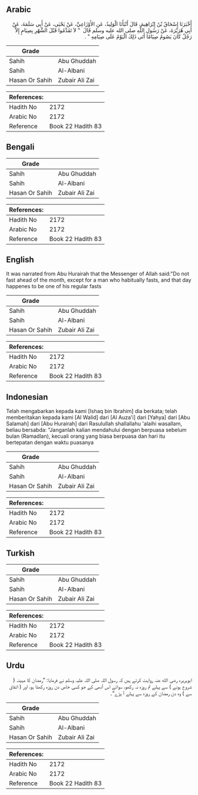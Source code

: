 ## Arabic


<div dir="rtl" lang="ar" style={{fontSize:'larger',backgroundColor:'#f8f9fa',padding:20}}>
أَخْبَرَنَا إِسْحَاقُ بْنُ إِبْرَاهِيمَ، قَالَ أَنْبَأَنَا الْوَلِيدُ، عَنِ الأَوْزَاعِيِّ، عَنْ يَحْيَى، عَنْ أَبِي سَلَمَةَ، عَنْ أَبِي هُرَيْرَةَ، عَنْ رَسُولِ اللَّهِ صلى الله عليه وسلم قَالَ ‏ "‏ لاَ تَقَدَّمُوا قَبْلَ الشَّهْرِ بِصِيَامٍ إِلاَّ رَجُلٌ كَانَ يَصُومُ صِيَامًا أَتَى ذَلِكَ الْيَوْمُ عَلَى صِيَامِهِ ‏"‏ ‏.‏
</div>
<div style={{backgroundColor:'#f8f9fa',padding:20, marginBottom: 10}}><table> <thead> <tr> <th>Grade</th> <th></th> </tr> </thead> <tbody> <tr><td>Sahih</td><td>Abu Ghuddah</td></tr><tr><td>Sahih</td><td>Al-Albani</td></tr><tr><td>Hasan Or Sahih</td><td>Zubair Ali Zai</td></tr></tbody></table><table> <thead> <tr> <th>References:</th> <th></th> </tr> </thead> <tbody><tr><td>Hadith No</td><td>2172</td></tr><tr><td>Arabic No</td><td>2172</td></tr><tr><td>Reference</td><td>Book 22 Hadith 83</td></tr></tbody></table></div>

## Bengali


<div dir="ltr" lang="bn" style={{fontSize:'larger',backgroundColor:'#f8f9fa',padding:20}}>

</div>
<div style={{backgroundColor:'#f8f9fa',padding:20, marginBottom: 10}}><table> <thead> <tr> <th>Grade</th> <th></th> </tr> </thead> <tbody> <tr><td>Sahih</td><td>Abu Ghuddah</td></tr><tr><td>Sahih</td><td>Al-Albani</td></tr><tr><td>Hasan Or Sahih</td><td>Zubair Ali Zai</td></tr></tbody></table><table> <thead> <tr> <th>References:</th> <th></th> </tr> </thead> <tbody><tr><td>Hadith No</td><td>2172</td></tr><tr><td>Arabic No</td><td>2172</td></tr><tr><td>Reference</td><td>Book 22 Hadith 83</td></tr></tbody></table></div>

## English


<div dir="ltr" lang="en" style={{fontSize:'larger',backgroundColor:'#f8f9fa',padding:20}}>
It was narrated from Abu Hurairah that the Messenger of Allah said:"Do not fast ahead of the month, except for a man who habitually fasts, and that day happenes to be one of his regular fasts
</div>
<div style={{backgroundColor:'#f8f9fa',padding:20, marginBottom: 10}}><table> <thead> <tr> <th>Grade</th> <th></th> </tr> </thead> <tbody> <tr><td>Sahih</td><td>Abu Ghuddah</td></tr><tr><td>Sahih</td><td>Al-Albani</td></tr><tr><td>Hasan Or Sahih</td><td>Zubair Ali Zai</td></tr></tbody></table><table> <thead> <tr> <th>References:</th> <th></th> </tr> </thead> <tbody><tr><td>Hadith No</td><td>2172</td></tr><tr><td>Arabic No</td><td>2172</td></tr><tr><td>Reference</td><td>Book 22 Hadith 83</td></tr></tbody></table></div>

## Indonesian


<div dir="ltr" lang="id" style={{fontSize:'larger',backgroundColor:'#f8f9fa',padding:20}}>
Telah mengabarkan kepada kami [Ishaq bin Ibrahim] dia berkata; telah memberitakan kepada kami [Al Walid] dari [Al Auza'i] dari [Yahya] dari [Abu Salamah] dari [Abu Hurairah] dari Rasulullah shallallahu 'alaihi wasallam, beliau bersabda: "Janganlah kalian mendahului dengan berpuasa sebelum bulan (Ramadlan), kecuali orang yang biasa berpuasa dan hari itu bertepatan dengan waktu puasanya
</div>
<div style={{backgroundColor:'#f8f9fa',padding:20, marginBottom: 10}}><table> <thead> <tr> <th>Grade</th> <th></th> </tr> </thead> <tbody> <tr><td>Sahih</td><td>Abu Ghuddah</td></tr><tr><td>Sahih</td><td>Al-Albani</td></tr><tr><td>Hasan Or Sahih</td><td>Zubair Ali Zai</td></tr></tbody></table><table> <thead> <tr> <th>References:</th> <th></th> </tr> </thead> <tbody><tr><td>Hadith No</td><td>2172</td></tr><tr><td>Arabic No</td><td>2172</td></tr><tr><td>Reference</td><td>Book 22 Hadith 83</td></tr></tbody></table></div>

## Turkish


<div dir="ltr" lang="tr" style={{fontSize:'larger',backgroundColor:'#f8f9fa',padding:20}}>

</div>
<div style={{backgroundColor:'#f8f9fa',padding:20, marginBottom: 10}}><table> <thead> <tr> <th>Grade</th> <th></th> </tr> </thead> <tbody> <tr><td>Sahih</td><td>Abu Ghuddah</td></tr><tr><td>Sahih</td><td>Al-Albani</td></tr><tr><td>Hasan Or Sahih</td><td>Zubair Ali Zai</td></tr></tbody></table><table> <thead> <tr> <th>References:</th> <th></th> </tr> </thead> <tbody><tr><td>Hadith No</td><td>2172</td></tr><tr><td>Arabic No</td><td>2172</td></tr><tr><td>Reference</td><td>Book 22 Hadith 83</td></tr></tbody></table></div>

## Urdu


<div dir="rtl" lang="ur" style={{fontSize:'larger',backgroundColor:'#f8f9fa',padding:20}}>
ابوہریرہ رضی الله عنہ روایت کرتے ہیں کہ رسول اللہ صلی اللہ علیہ وسلم نے فرمایا: ”رمضان کا مہینہ ( شروع ہونے ) سے پہلے تم روزہ نہ رکھو، سوائے اس آدمی کے جو کسی خاص دن روزہ رکھتا ہو، اور ( اتفاق سے ) وہ دن رمضان کے روزہ سے پہلے آ پڑے“۔
</div>
<div style={{backgroundColor:'#f8f9fa',padding:20, marginBottom: 10}}><table> <thead> <tr> <th>Grade</th> <th></th> </tr> </thead> <tbody> <tr><td>Sahih</td><td>Abu Ghuddah</td></tr><tr><td>Sahih</td><td>Al-Albani</td></tr><tr><td>Hasan Or Sahih</td><td>Zubair Ali Zai</td></tr></tbody></table><table> <thead> <tr> <th>References:</th> <th></th> </tr> </thead> <tbody><tr><td>Hadith No</td><td>2172</td></tr><tr><td>Arabic No</td><td>2172</td></tr><tr><td>Reference</td><td>Book 22 Hadith 83</td></tr></tbody></table></div>